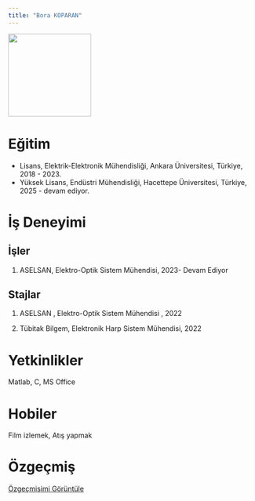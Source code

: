 ```yaml
---
title: "Bora KOPARAN"
---
```


![](/assets/images/bora_foto.jpg){width="169"}

# Eğitim

-   Lisans, Elektrik-Elektronik Mühendisliği, Ankara Üniversitesi, Türkiye, 2018 - 2023.
-   Yüksek Lisans, Endüstri Mühendisliği, Hacettepe Üniversitesi, Türkiye, 2025 - devam ediyor.

# İş Deneyimi

## İşler

1.  ASELSAN, Elektro-Optik Sistem Mühendisi, 2023- Devam Ediyor

## Stajlar

1.  ASELSAN , Elektro-Optik Sistem Mühendisi , 2022

2.  Tübitak Bilgem, Elektronik Harp Sistem Mühendisi, 2022

# Yetkinlikler

Matlab, C, MS Office

# Hobiler

Film izlemek, Atış yapmak

# Özgeçmiş

[Özgeçmişimi Görüntüle](/assets/cv/CV%20Bora%20Koparan%20#1%20(12).pdf)
